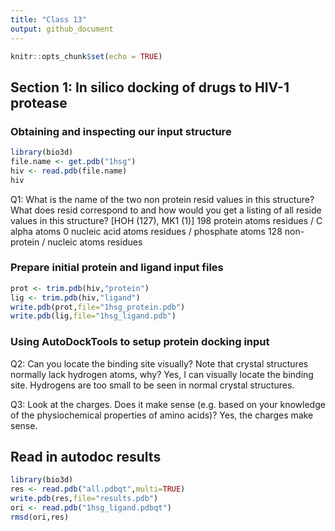 ```yaml
---
title: "Class 13"
output: github_document
---
```


```r
knitr::opts_chunk$set(echo = TRUE)
```

## Section 1: In silico docking of drugs to HIV-1 protease

### Obtaining and inspecting our input structure

```r
library(bio3d)
file.name <- get.pdb("1hsg")
hiv <- read.pdb(file.name)
hiv
```

Q1: What is the name of the two non protein resid values in this structure? What does resid
correspond to and how would you get a listing of all reside values in this structure?
[HOH (127), MK1 (1)]
198 protein atoms residues / C alpha atoms
0 nucleic acid atoms residues / phosphate atoms
128 non-protein / nucleic atoms residues

### Prepare initial protein and ligand input files

```r
prot <- trim.pdb(hiv,"protein")
lig <- trim.pdb(hiv,"ligand")
write.pdb(prot,file="1hsg_protein.pdb")
write.pdb(lig,file="1hsg_ligand.pdb")
```

### Using AutoDockTools to setup protein docking input

Q2: Can you locate the binding site visually? Note that
crystal structures normally lack hydrogen atoms, why? 
Yes, I can visually locate the binding site.
Hydrogens are too small to be seen in normal crystal structures. 

Q3: Look at the charges. Does it make sense (e.g. based on your knowledge of the
physiochemical properties of amino acids)?
Yes, the charges make sense.

## Read in autodoc results

```r
library(bio3d)
res <- read.pdb("all.pdbqt",multi=TRUE)
write.pdb(res,file="results.pdb")
ori <- read.pdb("1hsg_ligand.pdbqt")
rmsd(ori,res)
```

